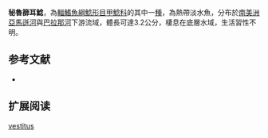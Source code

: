 {{Speciesbox
| name = 秘魯篩耳鯰
| image = 
| image_width = 250px
| image_caption = 
| status = NE
| status_system = IUCN3.1
| genus = Otocinclus
| species = vestitus
| authority = [[Cope|Cope]], 1872
| synonyms = 
}}

'''秘魯篩耳鯰'''，為[[輻鰭魚綱|輻鰭魚綱]][[鯰形目|鯰形目]][[甲鯰科|甲鯰科]]的其中一[[種|種]]，為熱帶淡水魚，分布於[[南美洲|南美洲]][[亞馬遜河|亞馬遜河]]與[[巴拉那河|巴拉那河]]下游流域，體長可達3.2公分，棲息在底層水域，生活習性不明。

==参考文献==
*{{FishBase_species|genus=Otocinclus|species=vestitus|year=2014|month=12}}

== 扩展阅读 ==
{{refbegin}}
{{wikispecies-inline|Otocinclus vestitus|秘魯篩耳鯰}}
{{refend}}
{{Taxonbar|from=Q11697038}}

[[Category:篩耳鯰屬|vestitus]]